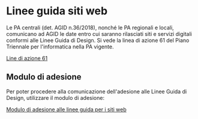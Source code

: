 # Linee guida siti web

Le PA centrali (det. AGID n.36/2018), nonché le PA regionali e locali,
comunicano ad AGID le date entro cui saranno rilasciati siti e servizi digitali
conformi alle Linee Guida di Design. Si vede la linea di azione 61 del Piano
Triennale per l'informatica nella PA vigente.

[Line di azione 61](https://pianotriennale-ict.italia.it/azioni/)

## Modulo di adesione

Per poter procedere alla comunicazione dell'adesione alle Linee Guida di Design,
utilizzare il modulo di adesione:

[Modulo di adesione alle linee guida per i siti web](/form/dichiarazione-linee-guida)

